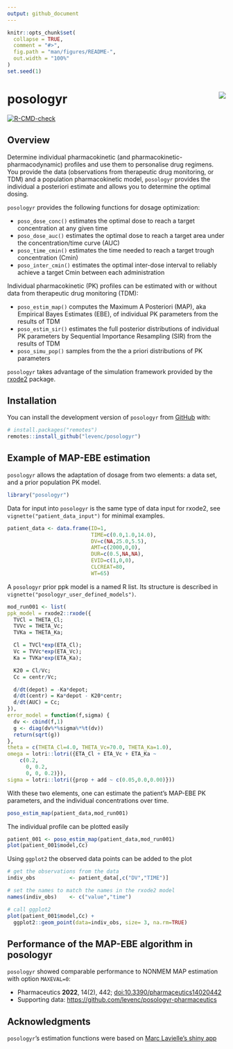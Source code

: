 ```yaml
---
output: github_document
---
```


<!-- README.md is generated from README.Rmd. Please edit that file -->

```r
knitr::opts_chunk$set(
  collapse = TRUE,
  comment = "#>",
  fig.path = "man/figures/README-",
  out.width = "100%"
)
set.seed(1)
```

# posologyr [<img src="man/figures/logo_120.png"  align="right" />](https://github.com/levenc/posologyr/)

<!-- badges: start -->
[![R-CMD-check](https://github.com/levenc/posologyr/actions/workflows/R-CMD-check.yaml/badge.svg)](https://github.com/levenc/posologyr/actions/workflows/R-CMD-check.yaml)
<!-- badges: end -->

## Overview

Determine individual pharmacokinetic (and pharmacokinetic-pharmacodynamic) profiles and use them to personalise drug regimens. You provide the data (observations from
therapeutic drug monitoring, or TDM) and a population pharmacokinetic model, `posologyr` provides the individual a posteriori estimate and allows you to determine the optimal dosing.

`posologyr` provides the following functions for dosage optimization:

+ `poso_dose_conc()` estimates the optimal dose to reach a target concentration at any given time
+ `poso_dose_auc()` estimates the optimal dose to reach a target area under the concentration/time curve (AUC)
+ `poso_time_cmin()` estimates the time needed to reach a target trough concentration (Cmin)
+ `poso_inter_cmin()` estimates the optimal inter-dose interval to reliably achieve a target Cmin between each administration 

Individual pharmacokinetic (PK) profiles can be estimated with or without data from therapeutic drug monitoring (TDM):

+ `poso_estim_map()` computes the Maximum A Posteriori (MAP), aka Empirical Bayes Estimates (EBE), of individual PK parameters from the results of TDM
+ `poso_estim_sir()` estimates the full posterior distributions of individual PK parameters by Sequential Importance Resampling (SIR) from the results of TDM
+ `poso_simu_pop()` samples from the the a priori distributions of PK parameters

`posologyr` takes advantage of the simulation framework provided by the
[rxode2](https://github.com/nlmixr2/rxode2) package.

## Installation

You can install the development version of `posologyr` from [GitHub](https://github.com/) with:

```r
# install.packages("remotes")
remotes::install_github("levenc/posologyr")
```

## Example of MAP-EBE estimation

`posologyr` allows the adaptation of dosage from two elements: a data set, and 
a prior population PK model.

```r
library("posologyr")
```

Data for input into `posologyr` is the same type of data input for rxode2, see 
`vignette("patient_data_input")` for minimal examples.

```r
patient_data <- data.frame(ID=1,
                           TIME=c(0.0,1.0,14.0),
                           DV=c(NA,25.0,5.5),
                           AMT=c(2000,0,0),
                           DUR=c(0.5,NA,NA),
                           EVID=c(1,0,0),
                           CLCREAT=80,
                           WT=65)
```

A `posologyr` prior ppk model is a named R list. Its structure is described in `vignette("posologyr_user_defined_models")`.

```r
mod_run001 <- list(
ppk_model = rxode2::rxode({
  TVCl = THETA_Cl;
  TVVc = THETA_Vc;
  TVKa = THETA_Ka;

  Cl = TVCl*exp(ETA_Cl);
  Vc = TVVc*exp(ETA_Vc);
  Ka = TVKa*exp(ETA_Ka);

  K20 = Cl/Vc;
  Cc = centr/Vc;

  d/dt(depot) = -Ka*depot;
  d/dt(centr) = Ka*depot - K20*centr;
  d/dt(AUC) = Cc;
}),
error_model = function(f,sigma) {
  dv <- cbind(f,1)
  g <- diag(dv%*%sigma%*%t(dv))
  return(sqrt(g))
},
theta = c(THETA_Cl=4.0, THETA_Vc=70.0, THETA_Ka=1.0),
omega = lotri::lotri({ETA_Cl + ETA_Vc + ETA_Ka ~
    c(0.2,
      0, 0.2,
      0, 0, 0.2)}),
sigma = lotri::lotri({prop + add ~ c(0.05,0.0,0.00)}))
```

With these two elements, one can estimate the patient's MAP-EBE PK parameters,
and the individual concentrations over time.

```r
poso_estim_map(patient_data,mod_run001)
```

The individual profile can be plotted easily

```r
patient_001 <- poso_estim_map(patient_data,mod_run001)
plot(patient_001$model,Cc)
```

Using `ggplot2` the observed data points can be added to the plot

```r
# get the observations from the data
indiv_obs           <- patient_data[,c("DV","TIME")]

# set the names to match the names in the rxode2 model
names(indiv_obs)    <- c("value","time")

# call ggplot2
plot(patient_001$model,Cc) +
  ggplot2::geom_point(data=indiv_obs, size= 3, na.rm=TRUE)
```


## Performance of the MAP-EBE algorithm in posologyr
`posologyr` showed comparable performance to NONMEM MAP estimation with option `MAXEVAL=0`:

* Pharmaceutics **2022**, 14(2), 442; [doi:10.3390/pharmaceutics14020442](https://doi.org/10.3390/pharmaceutics14020442)
* Supporting data: [https://github.com/levenc/posologyr-pharmaceutics](https://github.com/levenc/posologyr-pharmaceutics)

## Acknowledgments
`posologyr`'s estimation functions were based on [Marc Lavielle's shiny app]( http://shiny.webpopix.org/mcmc/bayes1/)
